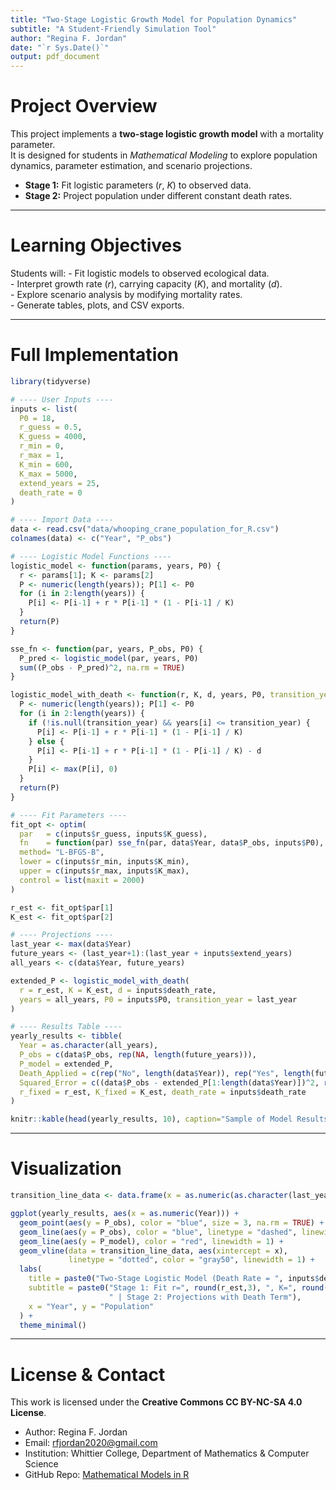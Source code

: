 ```yaml
---
title: "Two-Stage Logistic Growth Model for Population Dynamics"
subtitle: "A Student-Friendly Simulation Tool"
author: "Regina F. Jordan"
date: "`r Sys.Date()`"
output: pdf_document
---
```


# Project Overview
This project implements a **two-stage logistic growth model** with a mortality parameter.  
It is designed for students in *Mathematical Modeling* to explore population dynamics, parameter estimation, and scenario projections.  

- **Stage 1:** Fit logistic parameters (*r*, *K*) to observed data.  
- **Stage 2:** Project population under different constant death rates.  

---

# Learning Objectives
Students will:
- Fit logistic models to observed ecological data.  
- Interpret growth rate (*r*), carrying capacity (*K*), and mortality (*d*).  
- Explore scenario analysis by modifying mortality rates.  
- Generate tables, plots, and CSV exports.  

---

# Full Implementation

```r
library(tidyverse)

# ---- User Inputs ----
inputs <- list(
  P0 = 18,
  r_guess = 0.5,
  K_guess = 4000,
  r_min = 0,
  r_max = 1,
  K_min = 600,
  K_max = 5000,
  extend_years = 25,
  death_rate = 0
)

# ---- Import Data ----
data <- read.csv("data/whooping_crane_population_for_R.csv")
colnames(data) <- c("Year", "P_obs")

# ---- Logistic Model Functions ----
logistic_model <- function(params, years, P0) {
  r <- params[1]; K <- params[2]
  P <- numeric(length(years)); P[1] <- P0
  for (i in 2:length(years)) {
    P[i] <- P[i-1] + r * P[i-1] * (1 - P[i-1] / K)
  }
  return(P)
}

sse_fn <- function(par, years, P_obs, P0) {
  P_pred <- logistic_model(par, years, P0)
  sum((P_obs - P_pred)^2, na.rm = TRUE)
}

logistic_model_with_death <- function(r, K, d, years, P0, transition_year = NULL) {
  P <- numeric(length(years)); P[1] <- P0
  for (i in 2:length(years)) {
    if (!is.null(transition_year) && years[i] <= transition_year) {
      P[i] <- P[i-1] + r * P[i-1] * (1 - P[i-1] / K)
    } else {
      P[i] <- P[i-1] + r * P[i-1] * (1 - P[i-1] / K) - d
    }
    P[i] <- max(P[i], 0)
  }
  return(P)
}

# ---- Fit Parameters ----
fit_opt <- optim(
  par   = c(inputs$r_guess, inputs$K_guess),
  fn    = function(par) sse_fn(par, data$Year, data$P_obs, inputs$P0),
  method= "L-BFGS-B",
  lower = c(inputs$r_min, inputs$K_min),
  upper = c(inputs$r_max, inputs$K_max),
  control = list(maxit = 2000)
)

r_est <- fit_opt$par[1]
K_est <- fit_opt$par[2]

# ---- Projections ----
last_year <- max(data$Year)
future_years <- (last_year+1):(last_year + inputs$extend_years)
all_years <- c(data$Year, future_years)

extended_P <- logistic_model_with_death(
  r = r_est, K = K_est, d = inputs$death_rate,
  years = all_years, P0 = inputs$P0, transition_year = last_year
)

# ---- Results Table ----
yearly_results <- tibble(
  Year = as.character(all_years),
  P_obs = c(data$P_obs, rep(NA, length(future_years))),
  P_model = extended_P,
  Death_Applied = c(rep("No", length(data$Year)), rep("Yes", length(future_years))),
  Squared_Error = c((data$P_obs - extended_P[1:length(data$Year)])^2, rep(NA, length(future_years))),
  r_fixed = r_est, K_fixed = K_est, death_rate = inputs$death_rate
)

knitr::kable(head(yearly_results, 10), caption="Sample of Model Results")
```

---

# Visualization

```r
transition_line_data <- data.frame(x = as.numeric(as.character(last_year)) + 0.5)

ggplot(yearly_results, aes(x = as.numeric(Year))) +
  geom_point(aes(y = P_obs), color = "blue", size = 3, na.rm = TRUE) +
  geom_line(aes(y = P_obs), color = "blue", linetype = "dashed", linewidth = 1, na.rm = TRUE) +
  geom_line(aes(y = P_model), color = "red", linewidth = 1) +
  geom_vline(data = transition_line_data, aes(xintercept = x), 
             linetype = "dotted", color = "gray50", linewidth = 1) +
  labs(
    title = paste0("Two-Stage Logistic Model (Death Rate = ", inputs$death_rate, ")"),
    subtitle = paste0("Stage 1: Fit r=", round(r_est,3), ", K=", round(K_est,0),
                      " | Stage 2: Projections with Death Term"),
    x = "Year", y = "Population"
  ) +
  theme_minimal()
```

---

# License & Contact
This work is licensed under the **Creative Commons CC BY-NC-SA 4.0 License**.  

- Author: Regina F. Jordan  
- Email: [rfjordan2020@gmail.com](mailto:rfjordan2020@gmail.com)  
- Institution: Whittier College, Department of Mathematics & Computer Science  
- GitHub Repo: [Mathematical Models in R](https://github.com/Kahleyr2011/Mathematical_Models_R_Studio)  
